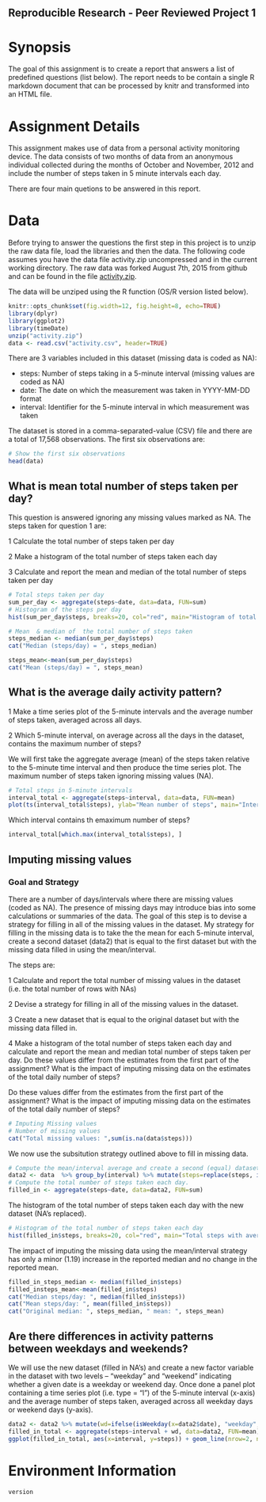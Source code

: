 Reproducible Research - Peer Reviewed Project 1
-----------------------------------------------

# Synopsis
The goal of this assignment is to create a report that answers a list of predefined questions (list below). The report needs to be contain a single R markdown document that can be processed by knitr and transformed into an HTML file. 

# Assignment Details

This assignment makes use of data from a personal activity monitoring device. The data consists of two months of data from an anonymous individual collected during the months of October and November, 2012 and include the number of steps taken in 5 minute intervals each day.

There are four main quetions to be answered in this report. 

# Data

Before trying to answer the questions the first step in this project is to unzip the raw data file, load the libraries and then the data. The following code assumes you have the data file activity.zip uncompressed and in the current working directory. The raw data was forked August 7th, 2015 from github and can be found in the file [activity.zip](https://github.com/sfavorite/RepData_PeerAssessment1). 

The data will be unziped using the R function (OS/R version listed below).

```r
knitr::opts_chunk$set(fig.width=12, fig.height=8, echo=TRUE)
library(dplyr)
library(ggplot2)
library(timeDate)
unzip("activity.zip")
data <- read.csv("activity.csv", header=TRUE)
```

There are 3 variables included in this dataset (missing data is coded as NA):

* steps: Number of steps taking in a 5-minute interval (missing values are coded as NA)
* date: The date on which the measurement was taken in YYYY-MM-DD format
* interval: Identifier for the 5-minute interval in which measurement was taken

The dataset is stored in a comma-separated-value (CSV) file and there are a total of 17,568 observations. The first six observations are:
```r
# Show the first six observations
head(data)
```

## What is mean total number of steps taken per day?
This question is answered ignoring any missing values marked as NA. The steps taken for question 1 are:

1 Calculate the total number of steps taken per day

2 Make a histogram of the total number of steps taken each day

3 Calculate and report the mean and median of the total number of steps taken per day

```r
# Total steps taken per day 
sum_per_day <- aggregate(steps~date, data=data, FUN=sum)
# Histogram of the steps per day
hist(sum_per_day$steps, breaks=20, col="red", main="Histogram of total steps", xlab="Steps", ylab="Count")

# Mean  & median of  the total number of steps taken
steps_median <- median(sum_per_day$steps)
cat("Median (steps/day) = ", steps_median)

steps_mean<-mean(sum_per_day$steps)
cat("Mean (steps/day) = ", steps_mean)
```

## What is the average daily activity pattern?

1 Make a time series plot of the 5-minute intervals and the average number of steps taken, averaged across all days. 

2 Which 5-minute interval, on average across all the days in the dataset, contains the maximum number of steps?

We will first take the aggregate average (mean) of the steps taken relative to the 5-minute time interval and then produce the time series plot. The maximum number of steps taken ignoring missing values (NA).
```r
# Total steps in 5-minute intervals
interval_total <- aggregate(steps~interval, data=data, FUN=mean)
plot(ts(interval_total$steps), ylab="Mean number of steps", main="Interval (5 min) average")
```

Which interval contains th emaximum number of steps?
```r
interval_total[which.max(interval_total$steps), ]
```

## Imputing missing values

### Goal and Strategy 
There are a number of days/intervals where there are missing values (coded as NA). The presence of missing days may introduce bias into some calculations or summaries of the data. The goal of this step is to devise a strategy for filling in all of the missing values in the dataset. My strategy for filling in the missing data is to take the the mean for each 5-minute interval, create a second dataset (data2) that is equal to the first dataset but with the missing data filled in using the mean/interval.

The steps are:

1 Calculate and report the total number of missing values in the dataset (i.e. the total number of rows with NAs)

2 Devise a strategy for filling in all of the missing values in the dataset. 

3 Create a new dataset that is equal to the original dataset but with the missing data filled in.

4 Make a histogram of the total number of steps taken each day and calculate and report the mean and median total number of steps taken per day. Do these values differ from the estimates from the first part of the assignment? What is the impact of imputing missing data on the estimates of the total daily number of steps?

Do these values differ from the estimates from the first part of the assignment? What is the impact of imputing missing data on the estimates of the total daily number of steps?

```r
# Imputing Missing values
# Number of missing values
cat("Total missing values: ",sum(is.na(data$steps)))
```

We now use the subsitution strategy outlined above to fill in missing data. 

```r
# Compute the mean/interval average and create a second (equal) dataset with the missing values replaced. 
data2 <- data  %>% group_by(interval) %>% mutate(steps=replace(steps, is.na(steps), mean(steps, na.rm=TRUE))) %>% data.frame()
# Compute the total number of steps taken each day.
filled_in <- aggregate(steps~date, data=data2, FUN=sum)
```

The histogram of the total number of steps taken each day with the new dataset (NA's replaced).
```r
# Histogram of the total number of steps taken each day
hist(filled_in$steps, breaks=20, col="red", main="Total steps with average/NA replacement", xlab="Total Steps")
```
The impact of imputing the missing data using the mean/interval strategy has only a minor (1.19) increase in the reported median and no change in the reported mean. 
```r
filled_in_steps_median <- median(filled_in$steps)
filled_insteps_mean<-mean(filled_in$steps)
cat("Median steps/day: ", median(filled_in$steps))
cat("Mean steps/day: ", mean(filled_in$steps))
cat("Original median: ", steps_median, " mean: ", steps_mean)
```

## Are there differences in activity patterns between weekdays and weekends?

We will use the new dataset (filled in NA's) and create a new factor variable in the dataset with two levels – “weekday” and “weekend” indicating whether a given date is a weekday or weekend day. Once done a panel plot containing a time series plot (i.e. type = “l”) of the 5-minute interval (x-axis) and the average number of steps taken, averaged across all weekday days or weekend days (y-axis). 

```r
data2 <- data2 %>% mutate(wd=ifelse(isWeekday(x=data2$date), "weekday", "weekend")) %>% data.frame()
filled_in_total <- aggregate(steps~interval + wd, data=data2, FUN=mean)
ggplot(filled_in_total, aes(x=interval, y=steps)) + geom_line(nrow=2, ncol=0) + facet_grid(wd ~ .) + xlab("5-minute Interval") + ylab("Number of steps") + ggtitle("Time Series plot of Weekday/Weekend steps/interval")
```

# Environment Information

```r
version
```
